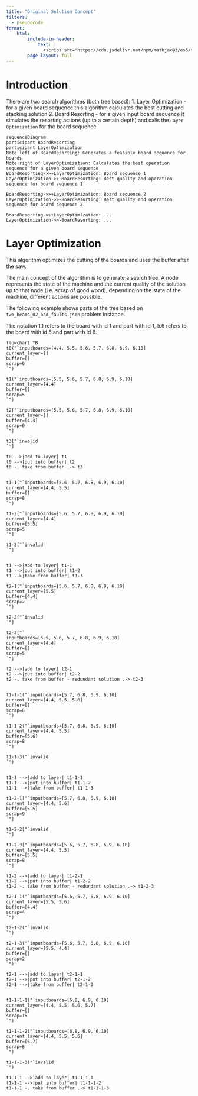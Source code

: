 ```yaml
---
title: "Original Solution Concept"
filters:
  - pseudocode
format:
    html:
        include-in-header:
            text: |
              <script src="https://cdn.jsdelivr.net/npm/mathjax@3/es5/tex-chtml-full.js" type="text/javascript"></script>
        page-layout: full
---
```


# Introduction

There are two search algorithms (both tree based):
1. Layer Optimization - for a given board sequence this algorithm calculates the best cutting and stacking solution
2. Board Resorting - for a given input board sequence it simulates the resorting actions (up to a certain depth) and calls the `Layer Optimization` for the board sequence

```mermaid
sequenceDiagram
participant BoardResorting
participant LayerOptimization
Note left of BoardResorting: Generates a feasible board sequence for boards
Note right of LayerOptimization: Calculates the best operation sequence for a given board sequence
BoardResorting->>+LayerOptimization: Board sequence 1
LayerOptimization->>-BoardResorting: Best quality and operation sequence for board sequence 1

BoardResorting->>+LayerOptimization: Board sequence 2
LayerOptimization->>-BoardResorting: Best quality and operation sequence for board sequence 2

BoardResorting->>+LayerOptimization: ...
LayerOptimization->>-BoardResorting: ...

```

# Layer Optimization

This algorithm optimizes the cutting of the boards and uses the buffer after the saw.

The main concept of the algorithm is to generate a search tree.
A node represents the state of the machine and the current quality of the solution up to that node (i.e. scrap of good wood), depending on the state of the machine, different actions are possible.

The following example shows parts of the tree based on `two_beams_02_bad_faults.json` problem instance.

The notation 1.1 refers to the board with id 1 and part with id 1, 5.6 refers to the board with id 5 and part with id 6.

```mermaid
flowchart TB
t0("`inputboards=[4.4, 5.5, 5.6, 5.7, 6.8, 6.9, 6.10]
current_layer=[]
buffer=[]
scrap=0
`")

t1("`inputboards=[5.5, 5.6, 5.7, 6.8, 6.9, 6.10]
current_layer=[4.4]
buffer=[]
scrap=5
`")

t2["`inputboards=[5.5, 5.6, 5.7, 6.8, 6.9, 6.10]
current_layer=[]
buffer=[4.4]
scrap=0
`"]

t3["`invalid
`"]

t0 -->|add to layer| t1
t0 -->|put into buffer| t2
t0 -. take from buffer .-> t3


t1-1("`inputboards=[5.6, 5.7, 6.8, 6.9, 6.10]
current_layer=[4.4, 5.5]
buffer=[]
scrap=8
`")

t1-2["`inputboards=[5.6, 5.7, 6.8, 6.9, 6.10]
current_layer=[4.4]
buffer=[5.5]
scrap=5
`"]

t1-3["`invalid
`"]


t1 -->|add to layer| t1-1
t1 -->|put into buffer| t1-2
t1 -->|take from buffer| t1-3

t2-1("`inputboards=[5.6, 5.7, 6.8, 6.9, 6.10]
current_layer=[5.5]
buffer=[4.4]
scrap=2
`")

t2-2["`invalid
`"]

t2-3["`
inputboards=[5.5, 5.6, 5.7, 6.8, 6.9, 6.10]
current_layer=[4.4]
buffer=[]
scrap=5
`"]

t2 -->|add to layer| t2-1
t2 -->|put into buffer| t2-2
t2 -. take from buffer - redundant solution .-> t2-3


t1-1-1("`inputboards=[5.7, 6.8, 6.9, 6.10]
current_layer=[4.4, 5.5, 5.6]
buffer=[]
scrap=8
`")

t1-1-2("`inputboards=[5.7, 6.8, 6.9, 6.10]
current_layer=[4.4, 5.5]
buffer=[5.6]
scrap=8
`")

t1-1-3("`invalid
`")


t1-1 -->|add to layer| t1-1-1
t1-1 -->|put into buffer| t1-1-2
t1-1 -->|take from buffer| t1-1-3

t1-2-1["`inputboards=[5.7, 6.8, 6.9, 6.10]
current_layer=[4.4, 5.6]
buffer=[5.5]
scrap=9
`"]

t1-2-2["`invalid
`"]

t1-2-3["`inputboards=[5.6, 5.7, 6.8, 6.9, 6.10]
current_layer=[4.4, 5.5]
buffer=[5.5]
scrap=8
`"]

t1-2 -->|add to layer| t1-2-1
t1-2 -->|put into buffer| t1-2-2
t1-2 -. take from buffer - redundant solution .-> t1-2-3

t2-1-1("`inputboards=[5.6, 5.7, 6.8, 6.9, 6.10]
current_layer=[5.5, 5.6]
buffer=[4.4]
scrap=4
`")

t2-1-2("`invalid
`")

t2-1-3("`inputboards=[5.6, 5.7, 6.8, 6.9, 6.10]
current_layer=[5.5, 4.4]
buffer=[]
scrap=2
`")

t2-1 -->|add to layer| t2-1-1
t2-1 -->|put into buffer| t2-1-2
t2-1 -->|take from buffer| t2-1-3


t1-1-1-1("`inputboards=[6.8, 6.9, 6.10]
current_layer=[4.4, 5.5, 5.6, 5.7]
buffer=[]
scrap=15
`")

t1-1-1-2("`inputboards=[6.8, 6.9, 6.10]
current_layer=[4.4, 5.5, 5.6]
buffer=[5.7]
scrap=8
`")

t1-1-1-3("`invalid
`")

t1-1-1 -->|add to layer| t1-1-1-1
t1-1-1 -->|put into buffer| t1-1-1-2
t1-1-1 -. take from buffer .-> t1-1-1-3


```
